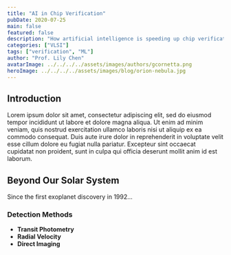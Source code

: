 ```yaml
---
title: "AI in Chip Verification"
pubDate: 2020-07-25
main: false
featured: false
description: "How artificial intelligence is speeding up chip verification workflows."
categories: ["VLSI"]
tags: ["verification", "ML"]
author: "Prof. Lily Chen"
avatarImage: ../../../../assets/images/authors/gcornetta.png
heroImage: ../../../../assets/images/blog/orion-nebula.jpg
---
```


## Introduction

Lorem ipsum dolor sit amet, consectetur adipiscing elit, sed do eiusmod tempor incididunt ut labore et dolore magna aliqua. Ut enim ad minim veniam, quis nostrud exercitation ullamco laboris nisi ut aliquip ex ea commodo consequat. Duis aute irure dolor in reprehenderit in voluptate velit esse cillum dolore eu fugiat nulla pariatur. Excepteur sint occaecat cupidatat non proident, sunt in culpa qui officia deserunt mollit anim id est laborum.

## Beyond Our Solar System

Since the first exoplanet discovery in 1992...

### Detection Methods

- **Transit Photometry**
- **Radial Velocity**
- **Direct Imaging**
